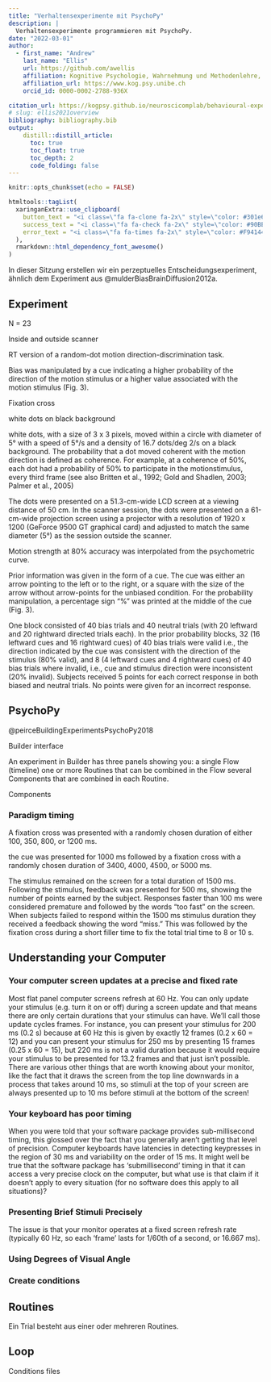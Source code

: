 ```yaml
---
title: "Verhaltensexperimente mit PsychoPy"
description: | 
  Verhaltensexperimente programmieren mit PsychoPy.
date: "2022-03-01"
author:
  - first_name: "Andrew"
    last_name: "Ellis"
    url: https://github.com/awellis
    affiliation: Kognitive Psychologie, Wahrnehmung und Methodenlehre, Universität Bern 
    affiliation_url: https://www.kog.psy.unibe.ch
    orcid_id: 0000-0002-2788-936X

citation_url: https://kogpsy.github.io/neuroscicomplab/behavioural-experiments.html
# slug: ellis2021overview
bibliography: bibliography.bib
output: 
    distill::distill_article:
      toc: true
      toc_float: true
      toc_depth: 2
      code_folding: false
---
```


```r
knitr::opts_chunk$set(echo = FALSE)
```

```r
htmltools::tagList(
  xaringanExtra::use_clipboard(
    button_text = "<i class=\"fa fa-clone fa-2x\" style=\"color: #301e64\"></i>",
    success_text = "<i class=\"fa fa-check fa-2x\" style=\"color: #90BE6D\"></i>",
    error_text = "<i class=\"fa fa-times fa-2x\" style=\"color: #F94144\"></i>"
  ),
  rmarkdown::html_dependency_font_awesome()
)
```

In dieser Sitzung erstellen wir ein perzeptuelles Entscheidungsexperiment, ähnlich dem Experiment aus @mulderBiasBrainDiffusion2012a. 


## Experiment


N = 23

Inside and outside scanner

RT version of a random-dot motion direction-discrimination task.

Bias was manipulated by a cue indicating a higher probability of the direction of the motion stimulus or a higher value associated with the motion stimulus (Fig. 3).

Fixation cross

white dots on black background

white dots, with a size of 3 x 3 pixels, moved within a circle with diameter of 5° with a speed of 5°/s and a density of 16.7 dots/deg 2/s on a black background. The probability that a dot moved coherent with the motion direction is defined as coherence. For example, at a coherence of 50%, each dot had a probability of 50% to participate in the motionstimulus, every third frame (see also Britten et al., 1992; Gold and Shadlen, 2003; Palmer et al., 2005)

The dots were presented on a 51.3-cm-wide LCD screen at a viewing distance of 50 cm. In the scanner session, the dots were presented on a 61-cm-wide projection screen using a projector with a resolution of 1920 x 1200 (GeForce 9500 GT graphical card) and adjusted to match the same diameter (5°) as the session outside the scanner.


Motion strength at 80% accuracy was interpolated from the psychometric curve.


Prior information was given in the form of a cue. The cue was either an arrow pointing to the left or to the right, or a square with the size of the arrow without arrow-points for the unbiased condition. For the probability manipulation, a percentage sign "%" was printed at the middle of the cue (Fig. 3).

One block consisted of 40 bias trials and 40 neutral trials (with 20 leftward and 20 rightward directed trials each). In the prior probability blocks, 32 (16 leftward cues and 16 rightward cues) of 40 bias trials were valid i.e., the direction indicated by the cue was consistent with the direction of the stimulus (80% valid), and 8 (4 leftward cues and 4 rightward cues) of 40 bias trials where invalid, i.e., cue and stimulus direction were inconsistent (20% invalid). Subjects received 5 points for each correct response in both biased and neutral trials. No points were given for an incorrect response.

## PsychoPy
@peirceBuildingExperimentsPsychoPy2018

Builder interface

An experiment in Builder has three panels showing you:
a single Flow (timeline)
one or more Routines that can be combined in the Flow several Components that are combined in each Routine.

Components


### Paradigm timing
A fixation cross was presented with a randomly chosen duration of either 100, 350, 800, or 1200 ms.

the cue was presented for 1000 ms followed by a fixation cross with a randomly chosen duration of 3400, 4000, 4500, or 5000 ms.

The stimulus remained on the screen for a total duration of 1500 ms. Following the stimulus, feedback was presented for 500 ms, showing the number of points earned by the subject. Responses faster than 100 ms were considered premature and followed by the words “too fast” on the screen. When subjects failed to respond within the 1500 ms stimulus duration they received a feedback showing the word “miss.” This was followed by the fixation cross during a short filler time to fix the total trial time to 8 or 10 s.


## Understanding your Computer

### Your computer screen updates at a precise and fixed rate

Most flat panel computer screens refresh at 60 Hz. You can only update your stimulus (e.g. turn it on or off) during a screen update and that means there are only certain durations that your stimulus can have. We'll call those update cycles frames. For instance, you can present your stimulus for 200 ms (0.2 s) because at 60 Hz this is given by exactly 12 frames (0.2 x 60 = 12) and you can present your stimulus for 250 ms by presenting 15 frames (0.25 x 60 = 15), but 220 ms is not a valid duration because it would require your stimulus to be presented for 13.2 frames and that just isn't possible. There are various other things that are worth knowing about your monitor, like the fact that it draws the screen from the top line downwards in a process that takes around 10 ms, so stimuli at the top of your screen are always presented up to 10 ms before stimuli at the bottom of the screen!


### Your keyboard has poor timing
When you were told that your software package provides sub-millisecond timing, this glossed over the fact that you generally aren’t getting that level of precision. Computer keyboards have latencies in detecting keypresses in the region of 30 ms and variability on the order of 15 ms. It might well be true that the software package has ‘submillisecond’ timing in that it can access a very precise clock on the computer, but what use is that claim if it doesn’t apply to every situation (for no software does this apply to all situations)?


### Presenting Brief Stimuli Precisely


The issue is that your monitor operates at a fixed screen refresh rate (typically 60 Hz, so each ‘frame’ lasts for 1/60th of a second, or 16.667 ms). 


### Using Degrees of Visual Angle

### Create conditions



## Routines

Ein Trial besteht aus einer oder mehreren Routines.

## Loop
Conditions files
